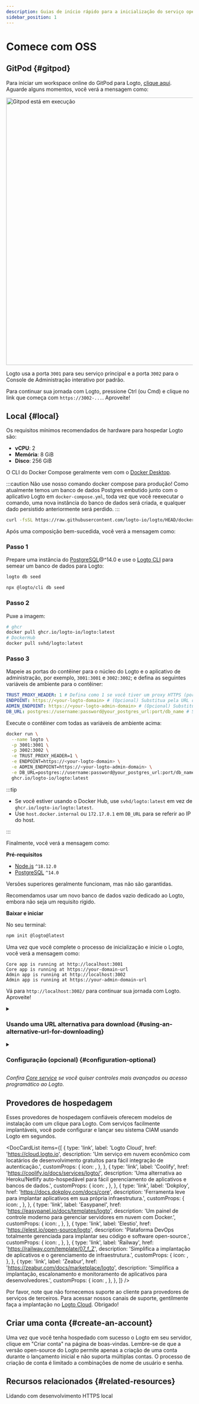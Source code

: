 ```yaml
---
description: Guias de início rápido para a inicialização do serviço open-source (OSS) do Logto.
sidebar_position: 1
---
```



# Comece com OSS

## GitPod \{#gitpod}

Para iniciar um workspace online do GitPod para Logto, <a href="https://gitpod.io/#https://github.com/logto-io/demo" target="_blank" rel="noopener">clique aqui</a>. Aguarde alguns momentos, você verá a mensagem como:

<p>
  <img
    src={gitpodRunning}
    alt="Gitpod está em execução"
    width="720px"
    style={{ borderRadius: '4px' }}
  />
</p>

Logto usa a porta `3001` para seu serviço principal e a porta `3002` para o Console de Administração interativo por padrão.

Para continuar sua jornada com Logto, pressione Ctrl (ou Cmd) e clique no link que começa com `https://3002-...`. Aproveite!

## Local \{#local}

Os requisitos mínimos recomendados de hardware para hospedar Logto são:

- **vCPU**: 2
- **Memória**: 8 GiB
- **Disco**: 256 GiB

<Tabs>

<TabItem value="docker-compose" label="Docker Compose">

O CLI do Docker Compose geralmente vem com o [Docker Desktop](https://www.docker.com/products/docker-desktop).

:::caution
Não use nosso comando docker compose para produção! Como atualmente temos um banco de dados Postgres embutido junto com o aplicativo Logto em `docker-compose.yml`,
toda vez que você reexecutar o comando, uma nova instância do banco de dados será criada, e qualquer dado persistido anteriormente será perdido.
:::

```bash
curl -fsSL https://raw.githubusercontent.com/logto-io/logto/HEAD/docker-compose.yml | docker compose -p logto -f - up
```

Após uma composição bem-sucedida, você verá a mensagem como:

</TabItem>

<TabItem value="docker" label="Docker">

<h3>Passo 1</h3>

Prepare uma instância do [PostgreSQL](https://www.postgresql.org/)@^14.0 e use o [Logto CLI](/logto-oss/using-cli) para semear um banco de dados para Logto:

<Tabs groupId="cmd">

  <TabItem value="cli" label="CLI">

```bash
logto db seed
```

  </TabItem>
  <TabItem value="npx" label="npx">

```bash
npx @logto/cli db seed
```

  </TabItem>

</Tabs>

<h3>Passo 2</h3>

Puxe a imagem:

```bash
# ghcr
docker pull ghcr.io/logto-io/logto:latest
# DockerHub
docker pull svhd/logto:latest
```

<h3>Passo 3</h3>

Mapeie as portas do contêiner para o núcleo do Logto e o aplicativo de administração, por exemplo, `3001:3001` e `3002:3002`; e defina as seguintes variáveis de ambiente para o contêiner:

```yml
TRUST_PROXY_HEADER: 1 # Defina como 1 se você tiver um proxy HTTPS (por exemplo, Nginx) na frente do Logto
ENDPOINT: https://<your-logto-domain> # (Opcional) Substitua pela URL do seu endpoint Logto se estiver usando um domínio personalizado
ADMIN_ENDPOINT: https://<your-logto-admin-domain> # (Opcional) Substitua pela URL do seu admin Logto se estiver usando um domínio personalizado
DB_URL: postgres://username:password@your_postgres_url:port/db_name # Substitua pelo seu DSN do Postgres
```

Execute o contêiner com todas as variáveis de ambiente acima:

```bash
docker run \
  --name logto \
  -p 3001:3001 \
  -p 3002:3002 \
  -e TRUST_PROXY_HEADER=1 \
  -e ENDPOINT=https://<your-logto-domain> \
  -e ADMIN_ENDPOINT=https://<your-logto-admin-domain> \
  -e DB_URL=postgres://username:password@your_postgres_url:port/db_name \
  ghcr.io/logto-io/logto:latest
```

:::tip

- Se você estiver usando o Docker Hub, use `svhd/logto:latest` em vez de `ghcr.io/logto-io/logto:latest`.
- Use `host.docker.internal` ou `172.17.0.1` em `DB_URL` para se referir ao IP do host.

:::

Finalmente, você verá a mensagem como:

</TabItem>

<TabItem value="npm" label="npm-init">

**Pré-requisitos**

- [Node.js](https://nodejs.org/) `^18.12.0`
- [PostgreSQL](https://postgresql.org/) `^14.0`

Versões superiores geralmente funcionam, mas não são garantidas.

Recomendamos usar um novo banco de dados vazio dedicado ao Logto, embora não seja um requisito rígido.

**Baixar e iniciar**

No seu terminal:

```bash
npm init @logto@latest
```

Uma vez que você complete o processo de inicialização e inicie o Logto, você verá a mensagem como:

</TabItem>

</Tabs>

```text
Core app is running at http://localhost:3001
Core app is running at https://your-domain-url
Admin app is running at http://localhost:3002
Admin app is running at https://your-admin-domain-url
```

Vá para `http://localhost:3002/` para continuar sua jornada com Logto. Aproveite!

<details>

<summary>

### Usando uma URL alternativa para download \{#using-an-alternative-url-for-downloading}

</summary>

Se você quiser especificar uma URL para o arquivo zip do Logto, use a opção `--download-url`. Por exemplo:

```
npm init @logto@latest -- --download-url=https://github.com/logto-io/logto/releases/download/v1.2.2/logto.tar.gz
```

Observe que o extra `--` é necessário para o NPM passar os argumentos.

</details>

<details>

<summary>

### Configuração (opcional) \{#configuration-optional}

</summary>

Logto usa variáveis de ambiente para configuração, juntamente com suporte a arquivos `.env`. Veja [Configuração](/concepts/core-service/configuration) para uso detalhado e lista completa de variáveis.

</details>

_Confira [Core service](/concepts/core-service) se você quiser controles mais avançados ou acesso programático ao Logto._

## Provedores de hospedagem

Esses provedores de hospedagem confiáveis oferecem modelos de instalação com um clique para Logto. Com serviços facilmente implantáveis, você pode configurar e lançar seu sistema CIAM usando Logto em segundos.

<DocCardList
  items={[
    {
      type: 'link',
      label: 'Logto Cloud',
      href: 'https://cloud.logto.io',
      description:
        'Um serviço em nuvem econômico com locatários de desenvolvimento gratuitos para fácil integração de autenticação.',
      customProps: {
        icon: <LogtoIcon />,
      },
    },
    {
      type: 'link',
      label: 'Coolify',
      href: 'https://coolify.io/docs/services/logto/',
      description:
        'Uma alternativa ao Heroku/Netlify auto-hospedável para fácil gerenciamento de aplicativos e bancos de dados.',
      customProps: {
        icon: <CoolifyIcon />,
      },
    },
    {
      type: 'link',
      label: 'Dokploy',
      href: 'https://docs.dokploy.com/docs/core',
      description: 'Ferramenta leve para implantar aplicativos em sua própria infraestrutura.',
      customProps: {
        icon: <DokployIcon />,
      },
    },
    {
      type: 'link',
      label: 'Easypanel',
      href: 'https://easypanel.io/docs/templates/logto',
      description: 'Um painel de controle moderno para gerenciar servidores em nuvem com Docker.',
      customProps: {
        icon: <EasypanelIcon />,
      },
    },
    {
      type: 'link',
      label: 'Elestio',
      href: 'https://elest.io/open-source/logto',
      description:
        'Plataforma DevOps totalmente gerenciada para implantar seu código e software open-source.',
      customProps: {
        icon: <ElestioIcon />,
      },
    },
    {
      type: 'link',
      label: 'Railway',
      href: 'https://railway.com/template/07_f_Z',
      description: 'Simplifica a implantação de aplicativos e o gerenciamento de infraestrutura.',
      customProps: {
        icon: <RailwayIcon />,
      },
    },
    {
      type: 'link',
      label: 'Zeabur',
      href: 'https://zeabur.com/docs/marketplace/logto',
      description:
        'Simplifica a implantação, escalonamento e monitoramento de aplicativos para desenvolvedores.',
      customProps: {
        icon: <ZeaburIcon />,
      },
    },
  ]}
/>

Por favor, note que não fornecemos suporte ao cliente para provedores de serviços de terceiros. Para acessar nossos canais de suporte, gentilmente faça a implantação no [Logto Cloud](https://cloud.logto.io). Obrigado!

## Criar uma conta \{#create-an-account}

Uma vez que você tenha hospedado com sucesso o Logto em seu servidor, clique em "Criar conta" na página de boas-vindas. Lembre-se de que a versão open-source do Logto permite apenas a criação de uma conta durante o lançamento inicial e não suporta múltiplas contas. O processo de criação de conta é limitado a combinações de nome de usuário e senha.

## Recursos relacionados \{#related-resources}

<Url href="https://blog.logto.io/local-https">Lidando com desenvolvimento HTTPS local</Url>
